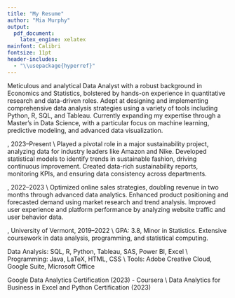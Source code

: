 ```yaml
---
title: "My Resume"
author: "Mia Murphy"
output: 
  pdf_document:
    latex_engine: xelatex
mainfont: Calibri
fontsize: 11pt
header-includes:
  - "\\usepackage{hyperref}"
---
```


\begin{center}
\textbf{\Huge Mia Murphy} \\
Quechee, VT 05059 \\
\href{mailto:miamurphyvt@gmail.com}{miamurphyvt@gmail.com} \\
+1 (802) 310 7443 \\
\href{https://github.com/nightskyfirefly}{GitHub} | \href{https://nightskyfirefly.github.io/portfolio}{Portfolio}
\end{center}

\vspace{1em}

\section*{Profile}
Meticulous and analytical Data Analyst with a robust background in Economics and Statistics, bolstered by hands-on experience in quantitative research and data-driven roles. Adept at designing and implementing comprehensive data analysis strategies using a variety of tools including Python, R, SQL, and Tableau. Currently expanding my expertise through a Master’s in Data Science, with a particular focus on machine learning, predictive modeling, and advanced data visualization.

\vspace{1em}

\section*{Work Experience}
\textbf{Research Analyst}, 2023--Present \\
Played a pivotal role in a major sustainability project, analyzing data for industry leaders like Amazon and Nike. Developed statistical models to identify trends in sustainable fashion, driving continuous improvement. Created data-rich sustainability reports, monitoring KPIs, and ensuring data consistency across departments.

\textbf{E-commerce Specialist Intern}, 2022--2023 \\
Optimized online sales strategies, doubling revenue in two months through advanced data analytics. Enhanced product positioning and forecasted demand using market research and trend analysis. Improved user experience and platform performance by analyzing website traffic and user behavior data.

\vspace{1em}

\section*{Education}
\textbf{Bachelor of Economics}, University of Vermont, 2019--2022 \\
GPA: 3.8, Minor in Statistics. Extensive coursework in data analysis, programming, and statistical computing.

\vspace{1em}

\section*{Skills}
Data Analysis: SQL, R, Python, Tableau, SAS, Power BI, Excel \\
Programming: Java, LaTeX, HTML, CSS \\
Tools: Adobe Creative Cloud, Google Suite, Microsoft Office

\vspace{1em}

\section*{Certifications}
Google Data Analytics Certification (2023) - Coursera \\
Data Analytics for Business in Excel and Python Certification (2023)

